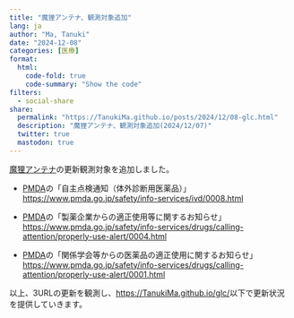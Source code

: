 ```yaml
---
title: "魔狸アンテナ、観測対象追加"
lang: ja
author: "Ma, Tanuki"
date: "2024-12-08"
categories: [医療]
format:
  html:
    code-fold: true
    code-summary: "Show the code"
filters:
  - social-share
share:
  permalink: "https://TanukiMa.github.io/posts/2024/12/08-glc.html"
  description: "魔狸アンテナ、観測対象追加(2024/12/07)"
  twitter: true
  mastodon: true
---
```


[魔狸アンテナ](https://TanukiMa.github.io/glc/)の更新観測対象を追加しました。

* [PMDA](https://www.pmda.go.jp/)の「自主点検通知（体外診断用医薬品）」 [https://www.pmda.go.jp/safety/info-services/ivd/0008.html](https://www.pmda.go.jp/safety/info-services/ivd/0008.html)

* [PMDA](https://www.pmda.go.jp/)の「製薬企業からの適正使用等に関するお知らせ」 [https://www.pmda.go.jp/safety/info-services/drugs/calling-attention/properly-use-alert/0004.html](https://www.pmda.go.jp/safety/info-services/drugs/calling-attention/properly-use-alert/0004.html)

* [PMDA](https://www.pmda.go.jp/)の「関係学会等からの医薬品の適正使用に関するお知らせ」[https://www.pmda.go.jp/safety/info-services/drugs/calling-attention/properly-use-alert/0001.html](https://www.pmda.go.jp/safety/info-services/drugs/calling-attention/properly-use-alert/0001.html)

以上、3URLの更新を観測し、[https://TanukiMa.github.io/glc/](https://TanukiMa.github.io/glc/)以下で更新状況を提供していきます。
